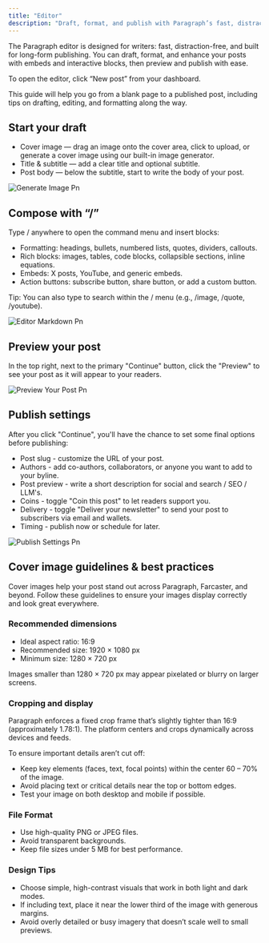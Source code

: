 ```yaml
---
title: "Editor"
description: "Draft, format, and publish with Paragraph’s fast, distraction-free editor."
---
```


The Paragraph editor is designed for writers: fast, distraction-free, and built for long-form publishing. You can draft, format, and enhance your posts with embeds and interactive blocks, then preview and publish with ease.

To open the editor, click “New post” from your dashboard.

This guide will help you go from a blank page to a published post, including tips on drafting, editing, and formatting along the way.

## Start your draft

- Cover image — drag an image onto the cover area, click to upload, or generate a cover image using our built-in image generator.
- Title & subtitle — add a clear title and optional subtitle.
- Post body — below the subtitle, start to write the body of your post.

![Generate Image Pn](/images/generate-image.png)

## Compose with “/”

Type / anywhere to open the command menu and insert blocks:

- Formatting: headings, bullets, numbered lists, quotes, dividers, callouts.
- Rich blocks: images, tables, code blocks, collapsible sections, inline equations.
- Embeds: X posts, YouTube, and generic embeds.
- Action buttons: subscribe button, share button, or add a custom button.

<Info>
  Tip: You can also type to search within the / menu (e.g., /image, /quote, /youtube).
</Info>

![Editor Markdown Pn](/images/editor-markdown.png)

## Preview your post

In the top right, next to the primary "Continue" button, click the "Preview" to see your post as it will appear to your readers.

![Preview Your Post Pn](/images/preview-your-post.png)

## Publish settings

After you click "Continue", you'll have the chance to set some final options before publishing:

- Post slug - customize the URL of your post.
- Authors - add co-authors, collaborators, or anyone you want to add to your byline.
- Post preview - write a short description for social and search / SEO / LLM's.
- Coins - toggle "Coin this post" to let readers support you.
- Delivery - toggle "Deliver your newsletter" to send your post to subscribers via email and wallets.
- Timing - publish now or schedule for later.

![Publish Settings Pn](/images/publish-settings.png)

## Cover image guidelines & best practices

Cover images help your post stand out across Paragraph, Farcaster, and beyond. Follow these guidelines to ensure your images display correctly and look great everywhere.

### **Recommended dimensions**

- Ideal aspect ratio: 16:9
- Recommended size: 1920 × 1080 px
- Minimum size: 1280 × 720 px

Images smaller than 1280 × 720 px may appear pixelated or blurry on larger screens.

### **Cropping and display**

Paragraph enforces a fixed crop frame that’s slightly tighter than 16:9 (approximately 1.78:1). The platform centers and crops dynamically across devices and feeds.

To ensure important details aren’t cut off:

- Keep key elements (faces, text, focal points) within the center 60 – 70% of the image.
- Avoid placing text or critical details near the top or bottom edges.
- Test your image on both desktop and mobile if possible.

### **File Format**

- Use high-quality PNG or JPEG files.
- Avoid transparent backgrounds.
- Keep file sizes under 5 MB for best performance.

### **Design Tips**

- Choose simple, high-contrast visuals that work in both light and dark modes.
- If including text, place it near the lower third of the image with generous margins.
- Avoid overly detailed or busy imagery that doesn’t scale well to small previews.